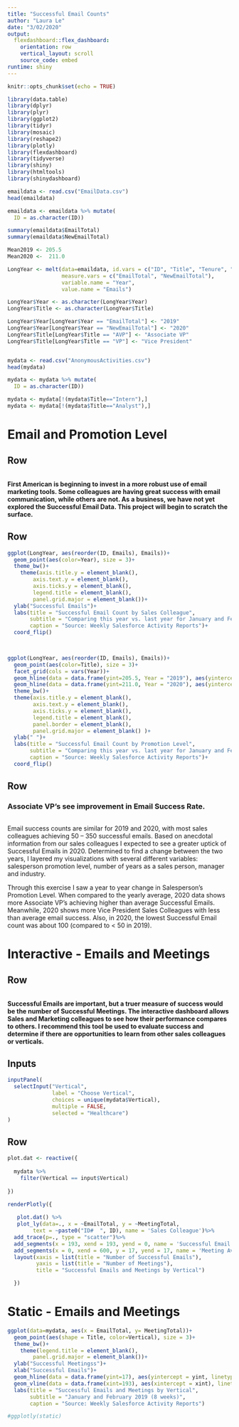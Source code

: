 ---
title: "Successful Email Counts"
author: "Laura Le"
date: "3/02/2020"
output: 
  flexdashboard::flex_dashboard:
    orientation: row
    vertical_layout: scroll
    source_code: embed
runtime: shiny
---

```{r setup, include=FALSE}
knitr::opts_chunk$set(echo = TRUE)

library(data.table)
library(dplyr)
library(plyr)
library(ggplot2)
library(tidyr)
library(mosaic)
library(reshape2)
library(plotly)
library(flexdashboard)
library(tidyverse)
library(shiny)
library(htmltools)
library(shinydashboard)
```


```{r email data, include=FALSE}
emaildata <- read.csv("EmailData.csv")
head(emaildata)

emaildata <- emaildata %>% mutate(
  ID = as.character(ID)) 

summary(emaildata$EmailTotal)
summary(emaildata$NewEmailTotal)

Mean2019 <- 205.5
Mean2020 <-  211.0

LongYear <- melt(data=emaildata, id.vars = c("ID", "Title", "Tenure", "Industry"),
                 measure.vars = c("EmailTotal", "NewEmailTotal"),
                 variable.name = "Year",
                 value.name = "Emails")  

LongYear$Year <- as.character(LongYear$Year)
LongYear$Title <- as.character(LongYear$Title)

LongYear$Year[LongYear$Year == "EmailTotal"] <- "2019"
LongYear$Year[LongYear$Year == "NewEmailTotal"] <- "2020"
LongYear$Title[LongYear$Title == "AVP"] <- "Associate VP"
LongYear$Title[LongYear$Title == "VP"] <- "Vice President"



```

```{r acticities data, include = FALSE}

mydata <- read.csv("AnonymousActivities.csv")
head(mydata)

mydata <- mydata %>% mutate(
  ID = as.character(ID)) 

mydata <- mydata[!(mydata$Title=="Intern"),]
mydata <- mydata[!(mydata$Title=="Analyst"),]
```



Email and Promotion Level
============================

Row {data-height=65}
---------------------------


```{r}

```



**First American is beginning to invest in a more robust use of email marketing tools. Some colleagues are having great success with email communication, while others are not.  As a business, we have not yet explored the Successful Email Data. This project will begin to scratch the surface.**

Row
---------------------------


```{r first, echo=FALSE, message=FALSE, warning=FALSE, paged.print=FALSE}

ggplot(LongYear, aes(reorder(ID, Emails), Emails))+
  geom_point(aes(color=Year), size = 3)+
  theme_bw()+
    theme(axis.title.y = element_blank(),
        axis.text.y = element_blank(),
        axis.ticks.y = element_blank(),
        legend.title = element_blank(),
        panel.grid.major = element_blank())+
  ylab("Successful Emails")+
  labs(title = "Successful Email Count by Sales Colleague",
       subtitle = "Comparing this year vs. last year for January and February (8 weeks)",
       caption = "Source: Weekly Salesforce Activity Reports")+
  coord_flip()

  
```



```{r second, echo=FALSE, message=FALSE, warning=FALSE, paged.print=FALSE}

ggplot(LongYear, aes(reorder(ID, Emails), Emails))+
  geom_point(aes(color=Title), size = 3)+
  facet_grid(cols = vars(Year))+
  geom_hline(data = data.frame(yint=205.5, Year = "2019"), aes(yintercept = yint, linetype = "Avg # Successful Emails"))+
  geom_hline(data = data.frame(yint=211.0, Year = "2020"), aes(yintercept = yint), linetype = "solid")+
  theme_bw()+
  theme(axis.title.y = element_blank(),
        axis.text.y = element_blank(),
        axis.ticks.y = element_blank(),
        legend.title = element_blank(),
        panel.border = element_blank(),
        panel.grid.major = element_blank() )+ 
  ylab(" ")+
  labs(title = "Successful Email Count by Promotion Level",
       subtitle = "Comparing this year vs. last year for January and February (8 weeks)",
       caption = "Source: Weekly Salesforce Activity Reports")+
  coord_flip()

```

Row
-----------------------------

### Associate VP's see improvement in Email Success Rate.
```{r}

  
```

Email success counts are similar for 2019 and 2020, with most sales colleagues achieving 50 – 350 successful emails.  Based on anecdotal information from our sales colleagues I expected to see a greater uptick of Successful Emails in 2020.  Determined to find a change between the two years, I layered my visualizations with several different variables: salesperson promotion level, number of years as a sales person, manager and industry.  

Through this exercise I saw a year to year change in Salesperson’s Promotion Level.  When compared to the yearly average, 2020 data shows more Associate VP’s achieving higher than average Successful Emails.  Meanwhile, 2020 shows more Vice President Sales Colleagues with less than average email success.  Also, in 2020, the lowest Successful Email count was about 100 (compared to < 50 in 2019).    


Interactive - Emails and Meetings
=============================

Row {data-height=80}
---------------------------


```{r}

```



**Successful Emails are important, but a truer measure of success would be the number of Successful Meetings.  The interactive dashboard allows Sales and Marketing colleagues to see how their performance compares to others.  I recommend this tool be used to evaluate success and determine if there are opportunities to learn from other sales colleagues or verticals.**

Inputs {.sidebar}
-----------------------------
```{r third, echo=FALSE, message=FALSE, warning=FALSE, paged.print=FALSE}

inputPanel(
  selectInput("Vertical", 
              label = "Choose Vertical", 
              choices = unique(mydata$Vertical), 
              multiple = FALSE,
              selected = "Healthcare")
)
```

Row
------------------------------
```{r echo=FALSE}

plot.dat <- reactive({
  
  mydata %>% 
    filter(Vertical == input$Vertical)
  
})

renderPlotly({
  
   plot.dat() %>%
   plot_ly(data=., x = ~EmailTotal, y = ~MeetingTotal,
        text = ~paste0("ID#  ", ID), name = 'Sales Colleague')%>%
  add_trace(p=., type = "scatter")%>%
  add_segments(x = 193, xend = 193, yend = 0, name = 'Successful Email Average') %>%
  add_segments(x = 0, xend = 600, y = 17, yend = 17, name = 'Meeting Average') %>%
  layout(xaxis = list(title = "Number of Successful Emails"),
         yaxis = list(title = "Number of Meetings"),
         title = "Successful Emails and Meetings by Vertical")

  })

```

Static - Emails and Meetings
=============================

```{r echo=FALSE}

ggplot(data=mydata, aes(x = EmailTotal, y= MeetingTotal))+
  geom_point(aes(shape = Title, color=Vertical), size = 3)+
  theme_bw()+
    theme(legend.title = element_blank(),
        panel.grid.major = element_blank())+
  ylab("Successful Meetingss")+
  xlab("Successful Emails")+
  geom_hline(data = data.frame(yint=17), aes(yintercept = yint, linetype = "Average Success Count"))+
  geom_vline(data = data.frame(xint=193), aes(xintercept = xint), linetype = "solid")+
  labs(title = "Successful Emails and Meetings by Vertical",
       subtitle = "January and February 2019 (8 weeks)",
       caption = "Source: Weekly Salesforce Activity Reports")

#ggplotly(static)

```

